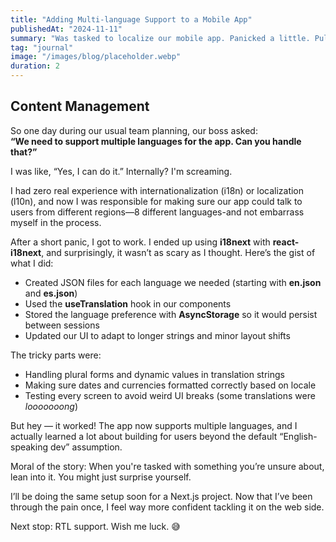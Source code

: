 ```yaml
---
title: "Adding Multi-language Support to a Mobile App"
publishedAt: "2024-11-11"
summary: "Was tasked to localize our mobile app. Panicked a little. Pulled it off anyway."
tag: "journal"
image: "/images/blog/placeholder.webp"
duration: 2
---
```


## Content Management

So one day during our usual team planning, our boss asked:  
**“We need to support multiple languages for the app. Can you handle that?”**

I was like, “Yes, I can do it.” Internally? I'm screaming.

I had zero real experience with internationalization (i18n) or localization (l10n), and now I was responsible for making sure our app could talk to users from different regions—8 different languages-and not embarrass myself in the process.

After a short panic, I got to work. I ended up using **i18next** with **react-i18next**, and surprisingly, it wasn’t as scary as I thought. Here’s the gist of what I did:

- Created JSON files for each language we needed (starting with **en.json** and **es.json**)
- Used the **useTranslation** hook in our components
- Stored the language preference with **AsyncStorage** so it would persist between sessions
- Updated our UI to adapt to longer strings and minor layout shifts

The tricky parts were:

- Handling plural forms and dynamic values in translation strings
- Making sure dates and currencies formatted correctly based on locale
- Testing every screen to avoid weird UI breaks (some translations were _looooooong_)

But hey — it worked! The app now supports multiple languages, and I actually learned a lot about building for users beyond the default “English-speaking dev” assumption.

Moral of the story: When you're tasked with something you’re unsure about, lean into it. You might just surprise yourself.

I’ll be doing the same setup soon for a Next.js project. Now that I’ve been through the pain once, I feel way more confident tackling it on the web side.

Next stop: RTL support. Wish me luck. 😅
